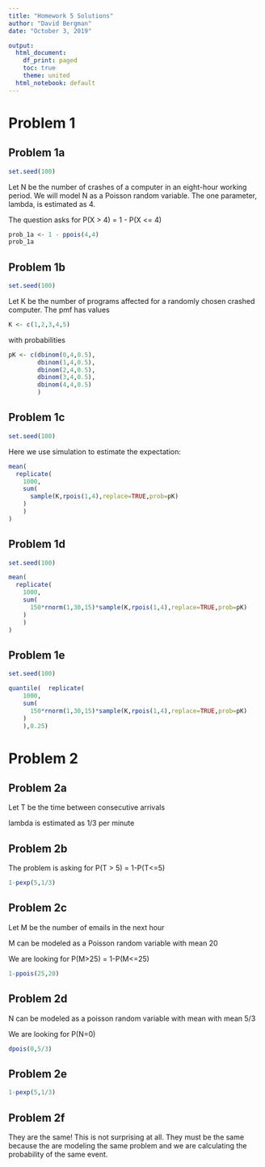 ---
title: "Homework 5 Solutions"
author: "David Bergman"
date: "October 3, 2019"

output:
  html_document:
    df_print: paged
    toc: true
    theme: united
  html_notebook: default
---

# Problem 1

## Problem 1a

```{r}
set.seed(100)
```

Let N be the number of crashes of a computer in an eight-hour working period.  We will model N as a Poisson random variable. The one parameter, lambda, is estimated as 4.

The question asks for P(X > 4) = 1 - P(X <= 4)

```{r}
prob_1a <- 1 - ppois(4,4)
prob_1a
```

## Problem 1b

```{r}
set.seed(100)
```

Let K be the number of programs affected for a randomly chosen
crashed computer.  The pmf has values

```{r}
K <- c(1,2,3,4,5)
```

with probabilities

```{r}
pK <- c(dbinom(0,4,0.5),
        dbinom(1,4,0.5),
        dbinom(2,4,0.5),
        dbinom(3,4,0.5),
        dbinom(4,4,0.5)
        )
```

## Problem 1c

```{r}
set.seed(100)
```

Here we use simulation to estimate the expectation:

```{r}
mean(
  replicate(
    1000,
    sum(
      sample(K,rpois(1,4),replace=TRUE,prob=pK)
    )
    )
)
```

## Problem 1d

```{r}
set.seed(100)
```

```{r}
mean(
  replicate(
    1000,
    sum(
      150*rnorm(1,30,15)*sample(K,rpois(1,4),replace=TRUE,prob=pK)
    )
    )
)
```

## Problem 1e

```{r}
set.seed(100)
```

```{r}
quantile(  replicate(
    1000,
    sum(
      150*rnorm(1,30,15)*sample(K,rpois(1,4),replace=TRUE,prob=pK)
    )
    ),0.25)
```


# Problem 2

## Problem 2a

Let T be the time between consecutive arrivals

lambda is estimated as 1/3 per minute

## Problem 2b

The problem is asking for P(T > 5) = 1-P(T<=5)

```{r}
1-pexp(5,1/3)
```

## Problem 2c

Let M be the number of emails in the next hour

M can be modeled as a Poisson random variable with mean 20

We are looking for P(M>25) = 1-P(M<=25)

```{r}
1-ppois(25,20)
```

## Problem 2d

N can be modeled as a poisson random variable with mean with mean 5/3

We are looking for P(N=0)

```{r}
dpois(0,5/3)
```

## Problem 2e


```{r}
1-pexp(5,1/3)
```

## Problem 2f

They are the same! This is not surprising at all.  They must be the same because the are modeling the same problem and we are calculating the probability of the same event. 

